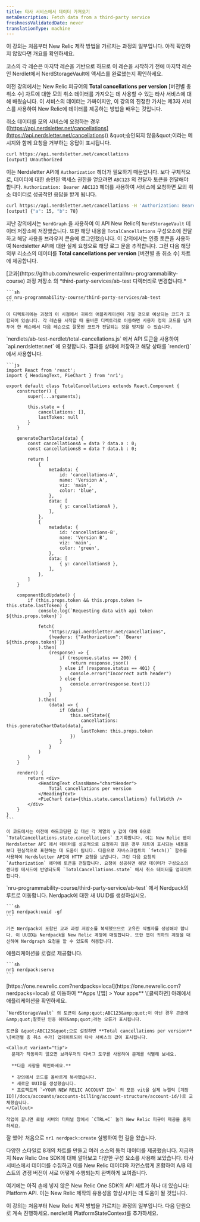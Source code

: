 ```yaml
---
title: 타사 서비스에서 데이터 가져오기
metaDescription: Fetch data from a third-party service
freshnessValidatedDate: never
translationType: machine
---
```


<Callout variant="tip">
  이 강의는 처음부터 New Relic 제작 방법을 가르치는 과정의 일부입니다. 아직 확인하지 않았다면 개요를 확인하세요.

  코스의 각 레슨은 마지막 레슨을 기반으로 하므로 이 레슨을 시작하기 전에 마지막 레슨인 Nerdlet에서 NerdStorageVault에 액세스를 완료했는지 확인하세요.
</Callout>

이전 강의에서는 New Relic 피규어의 **Total cancellations per version** \[버전별 총 취소 수] 차트에 대한 모의 취소 데이터를 가져오는 데 사용할 수 있는 타사 서비스에 대해 배웠습니다. 이 서비스의 데이터는 가짜이지만, 이 강의의 진정한 가치는 제3자 서비스를 사용하여 New Relic에 데이터를 제공하는 방법을 배우는 것입니다.

취소 데이터를 모의 서비스에 요청하는 경우 ([https://api.nerdsletter.net/cancellations](https://api.nerdsletter.net/cancellations)) &amp;quot;승인되지 않음&amp;quot;이라는 메시지와 함께 요청을 거부하는 응답이 표시됩니다.

```sh
curl https://api.nerdsletter.net/cancellations
[output] Unauthorized
```

이는 Nerdsletter API에 `Authorization` 헤더가 필요하기 때문입니다. 보다 구체적으로, 데이터에 대한 승인된 액세스 권한을 얻으려면 `ABC123` 의 전달자 토큰을 전달해야 합니다. `Authorization: Bearer ABC123` 헤더를 사용하여 서비스에 요청하면 모의 취소 데이터로 성공적인 응답을 받게 됩니다.

```sh
curl https://api.nerdsletter.net/cancellations -H 'Authorization: Bearer ABC123'
[output] {"a": 15, "b": 78}
```

지난 강의에서는 `NerdGraph` 을 사용하여 이 API New Relic의 `NerdStorageVault` 데이터 저장소에 저장했습니다. 또한 해당 내용을 `TotalCancellations` 구성요소에 전달하고 해당 사용을 브라우저 콘솔에 로그인했습니다. 이 강의에서는 인증 토큰을 사용하여 Nerdsletter API에 대한 실제 요청으로 해당 로그 문을 추적합니다. 그런 다음 해당 외부 리소스의 데이터를 **Total cancellations per version** \[버전별 총 취소 수] 차트에 제공합니다.

<Steps>
  <Step>
    [교과](https://github.com/newrelic-experimental/nru-programmability-course) 과정 저장소 의 *third-party-services/ab-test 디렉터리로 변경합니다.*

    ```sh
    cd nru-programmability-course/third-party-services/ab-test
    ```

    이 디렉토리에는 과정의 이 시점에서 귀하의 애플리케이션이 가질 것으로 예상되는 코드가 포함되어 있습니다. 각 레슨을 시작할 때 올바른 디렉토리로 이동하면 사용자 정의 코드를 남겨두어 한 레슨에서 다음 레슨으로 잘못된 코드가 전달되는 것을 방지할 수 있습니다.
  </Step>

  <Step>
    `nerdlets/ab-test-nerdlet/total-cancellations.js` 에서 API 토큰을 사용하여 `api.nerdsletter.net` 에 요청합니다. 결과를 상태에 저장하고 해당 상태를 `render()` 에서 사용합니다.

    ```js
    import React from 'react';
    import { HeadingText, PieChart } from 'nr1';

    export default class TotalCancellations extends React.Component {
        constructor() {
            super(...arguments);

            this.state = {
                cancellations: [],
                lastToken: null
            }
        }

        generateChartData(data) {
            const cancellationsA = data ? data.a : 0;
            const cancellationsB = data ? data.b : 0;

            return [
                {
                    metadata: {
                        id: 'cancellations-A',
                        name: 'Version A',
                        viz: 'main',
                        color: 'blue',
                    },
                    data: [
                        { y: cancellationsA },
                    ],
                },
                {
                    metadata: {
                        id: 'cancellations-B',
                        name: 'Version B',
                        viz: 'main',
                        color: 'green',
                    },
                    data: [
                        { y: cancellationsB },
                    ],
                },
            ]
        }

        componentDidUpdate() {
            if (this.props.token && this.props.token != this.state.lastToken) {
                console.log(`Requesting data with api token ${this.props.token}`)

                fetch(
                    "https://api.nerdsletter.net/cancellations",
                    {headers: {"Authorization": `Bearer ${this.props.token}`}}
                ).then(
                    (response) => {
                        if (response.status == 200) {
                            return response.json()
                        } else if (response.status == 401) {
                            console.error("Incorrect auth header")
                        } else {
                            console.error(response.text())
                        }
                    }
                ).then(
                    (data) => {
                        if (data) {
                            this.setState({
                                cancellations: this.generateChartData(data),
                                lastToken: this.props.token
                            })
                        }
                    }
                )
            }
        }

        render() {
            return <div>
                <HeadingText className="chartHeader">
                    Total cancellations per version
                </HeadingText>
                <PieChart data={this.state.cancellations} fullWidth />
            </div>
        }
    }
    ```

    이 코드에서는 이전에 하드코딩된 값 대신 각 계열의 y 값에 대해 0으로 `TotalCancellations.state.cancellations` 초기화합니다. 이는 New Relic 앱이 Nerdsletter API 에서 데이터를 성공적으로 요청하지 않은 경우 차트에 표시되는 내용을 보다 현실적으로 표현하는 데 도움이 됩니다. 다음으로 자바스크립트의 `fetch()` 함수를 사용하여 Nerdsletter API에 HTTP 요청을 보냅니다. 그런 다음 요청의 `Authorization` 헤더에 토큰을 전달합니다. 요청이 성공하면 해당 데이터가 구성요소의 렌더링 메서드에 반영되도록 `TotalCancellations.state` 에서 취소 데이터를 업데이트합니다.
  </Step>

  <Step>
    `nru-programmability-course/third-party-service/ab-test` 에서 Nerdpack의 루트로 이동합니다.
  </Step>

  <Step>
    Nerdpack에 대한 새 UUID를 생성하십시오.

    ```sh
    nr1 nerdpack:uuid -gf
    ```

    기존 Nerdpack이 포함된 교과 과정 저장소를 복제했으므로 고유한 식별자를 생성해야 합니다. 이 UUID는 Nerdpack을 New Relic 계정에 매핑합니다. 또한 앱이 귀하의 계정을 대신하여 Nerdgraph 요청을 할 수 있도록 허용합니다.
  </Step>

  <Step>
    애플리케이션을 로컬로 제공합니다.

    ```sh
    nr1 nerdpack:serve
    ```
  </Step>

  <Step>
    [https://one.newrelic.com?nerdpacks=local](https://one.newrelic.com?nerdpacks=local) 로 이동하여 **Apps \[앱] &gt; Your apps** \[클릭하면] 아래에서 애플리케이션을 확인하세요.

    `NerdStorageVault` 의 토큰이 &amp;quot;ABC123&amp;quot;이 아닌 경우 콘솔에 &amp;quot;잘못된 인증 헤더&amp;quot;라는 오류가 표시됩니다.

    토큰을 &quot;ABC123&quot;으로 설정하면 **Total cancellations per version** \[버전별 총 취소 수가] 업데이트되어 타사 서비스의 값이 표시됩니다.

    <Callout variant="tip">
      문제가 작동하지 않으면 브라우저의 디버그 도구를 사용하여 문제를 식별해 보세요.

      **다음 사항을 확인하세요.**

      * 강의에서 코드를 올바르게 복사했습니다.
      * 새로운 UUID를 생성했습니다.
      * 프로젝트의 `<YOUR NEW RELIC ACCOUNT ID>` 의 모든 vit을 실제 뉴렐릭 [계정 ID](/docs/accounts/accounts-billing/account-structure/account-id/)로 교체했습니다.
    </Callout>

    작업이 끝나면 로컬 서버의 터미널 창에서 `CTRL+C` 눌러 New Relic 피규어 제공을 중지하세요.
  </Step>
</Steps>

잘 했어! 처음으로 `nr1 nerdpack:create` 실행하여 먼 길을 왔습니다.

다양한 스타일로 8개의 차트를 만들고 여러 소스의 동적 데이터를 제공했습니다. 지금까지 New Relic One SDK에 대해 알아보고 다양한 구성 요소를 사용해 보았습니다. 타사 서비스에서 데이터를 수집하고 이를 New Relic 데이터와 자연스럽게 혼합하여 A/B 테스트의 경쟁 버전이 서로 어떻게 수행되는지 완벽하게 보여줍니다.

여기에는 아직 손에 넣지 않은 New Relic One SDK의 API 세트가 하나 더 있습니다: Platform API. 이는 New Relic 제작의 유용성을 향상시키는 데 도움이 될 것입니다.

<Callout variant="tip">
  이 강의는 처음부터 New Relic 제작 방법을 가르치는 과정의 일부입니다. 다음 단원으로 계속 진행하세요. nerdlet에 PlatformStateContext를 추가하세요.
</Callout>
